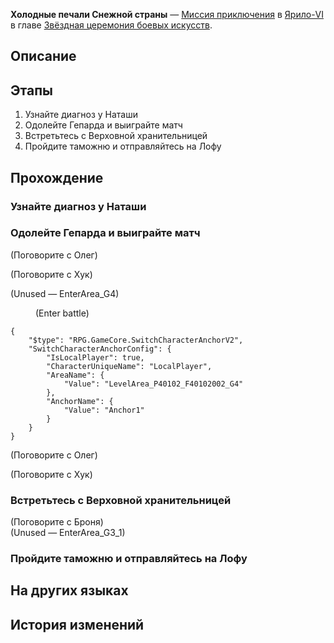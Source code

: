 {{Дополнить|Диалоги.}}
{{Миссия Инфобокс
|id              = 8025106
|Название        = 
|Изображение     = Миссия Освоения Холодные печали Снежной страны.png
|Тип             = Миссия приключения
|События         = 
|Глава           = Звёздная церемония боевых искусств
|Условия         = 
|Персонажи       = Олег; Первопроходец; Хук
|СтартЛокация    = Клиника Наташи
|Мир             = Ярило-VI
|Локации         = Клиника Наташи
|Предыдущая      = 
|Следующая       = 
|Награды         = Путеводитель путешественника*2; Очищенный эфир*2; Кредиты*30 000
}}
'''Холодные печали Снежной страны''' — [[Миссия приключения]] в [[Ярило-VI]] в главе [[Звёздная церемония боевых искусств]].

==Описание==
{{Описание|<!--официальное описание из Перекрёстка судеб-->}}

==Этапы==
# Узнайте диагноз у Наташи
# Одолейте Гепарда и выиграйте матч
# Встретьтесь с Верховной хранительницей
# Пройдите таможню и отправляйтесь на Лофу

==Прохождение==
{{Дополнить}}


===Узнайте диагноз у Наташи===
{{Описание миссии|локация=Клиника Наташи|Когда я прибыл на Лофу, я почувствовал тяжесть, которая мешала мне дышать.<br />Сначала я подумал, что это травма, потом решил, что просто не привык к местной гравитации. Но потом я наконец нашёл причину своих симптомов...<br />Я первый спортсмен из Белобога за последние семьсот лет, участвующий в космических соревнованиях.<br />На моих плечах вес всей моей родины.}}
{{Диалог Начало}}
:{{tx}}
{{Диалог Конец}}

===Одолейте Гепарда и выиграйте матч===
{{Диалог Начало}}

;(Поговорите с Олег)
<!--Unknown TalkSentence: 802511341-->
<!--Unknown TalkSentence: 802511342-->

;(Поговорите с Хук)
<!--Unknown TalkSentence: 802511341-->
<!--Unknown TalkSentence: 802511342-->
;(Unused &mdash; EnterArea_G4)
:{{tx}}
:;(Enter battle)
::{{Enemy List|Гепард*1/-76.2% Сила атаки}}
:{{tx}}
<pre>{
	"$type": "RPG.GameCore.SwitchCharacterAnchorV2",
	"SwitchCharacterAnchorConfig": {
		"IsLocalPlayer": true,
		"CharacterUniqueName": "LocalPlayer",
		"AreaName": {
			"Value": "LevelArea_P40102_F40102002_G4"
		},
		"AnchorName": {
			"Value": "Anchor1"
		}
	}
}</pre>
:{{tx}}

;(Поговорите с Олег)
<!--Unknown TalkSentence: 802511341-->
<!--Unknown TalkSentence: 802511342-->

;(Поговорите с Хук)
<!--Unknown TalkSentence: 802511341-->
<!--Unknown TalkSentence: 802511342-->
:{{tx}}
{{Диалог Конец}}

===Встретьтесь с Верховной хранительницей===
{{Диалог Начало}}

;(Поговорите с Броня)
:{{tx}}
:{{tx}}
;(Unused &mdash; EnterArea_G3_1)
:{{tx}}
::{{tx}}
{{Диалог Конец}}

===Пройдите таможню и отправляйтесь на Лофу===
{{Диалог Начало}}
{{Диалог Конец}}

==На других языках==
{{На других языках
|en   = From Snowbound Sorrow
|zhs  = 雪国飘摇寒苦愁
|zht  = 雪國飄搖寒苦愁
|ja   = 吹き荒ぶ寒風の中の悲しみ
|ko   = 설국에는 얼어붙은 슬픔이 휘날리고
|es   = Desde la tierra nevada de fría angustia
|fr   = Chagrin des contrées enneigées
|ru   = Холодные печали Снежной страны
|th   = แดนหิมะแสนทรหด
|vi   = Vương Quốc Tuyết U Sầu Lạnh Lẽo
|de   = Gefrorenes Leid der Winterlande
|id   = Negara Salju Penuh Penderitaan
|pt   = Do Sofrimento da Terra da Neve
}}

==История изменений==
{{История изменений|2.7}}

